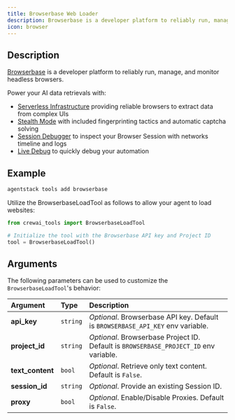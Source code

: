 ```yaml
---
title: Browserbase Web Loader
description: Browserbase is a developer platform to reliably run, manage, and monitor headless browsers.
icon: browser
---
```


## Description

[Browserbase](https://browserbase.com) is a developer platform to reliably run, manage, and monitor headless browsers.

Power your AI data retrievals with:

 - [Serverless Infrastructure](https://docs.browserbase.com/under-the-hood) providing reliable browsers to extract data from complex UIs
 - [Stealth Mode](https://docs.browserbase.com/features/stealth-mode) with included fingerprinting tactics and automatic captcha solving
 - [Session Debugger](https://docs.browserbase.com/features/sessions) to inspect your Browser Session with networks timeline and logs
 - [Live Debug](https://docs.browserbase.com/guides/session-debug-connection/browser-remote-control) to quickly debug your automation

## Example

```bash
agentstack tools add browserbase
```

Utilize the BrowserbaseLoadTool as follows to allow your agent to load websites:

```python Code
from crewai_tools import BrowserbaseLoadTool

# Initialize the tool with the Browserbase API key and Project ID
tool = BrowserbaseLoadTool()
```

## Arguments

The following parameters can be used to customize the `BrowserbaseLoadTool`'s behavior:

| Argument       | Type     | Description                                                                                                                         |
|:---------------|:---------|:-------------------------------------------------------------------------------------------------------------------------------------|
| **api_key**    | `string` | _Optional_. Browserbase API key. Default is `BROWSERBASE_API_KEY` env variable.                                                |
| **project_id** | `string` | _Optional_. Browserbase Project ID. Default is `BROWSERBASE_PROJECT_ID` env variable.                                                |
| **text_content** | `bool` | _Optional_. Retrieve only text content. Default is `False`.                                                |
| **session_id** | `string` | _Optional_. Provide an existing Session ID.                                                |
| **proxy**      | `bool`   | _Optional_. Enable/Disable Proxies. Default is `False`.                                                |